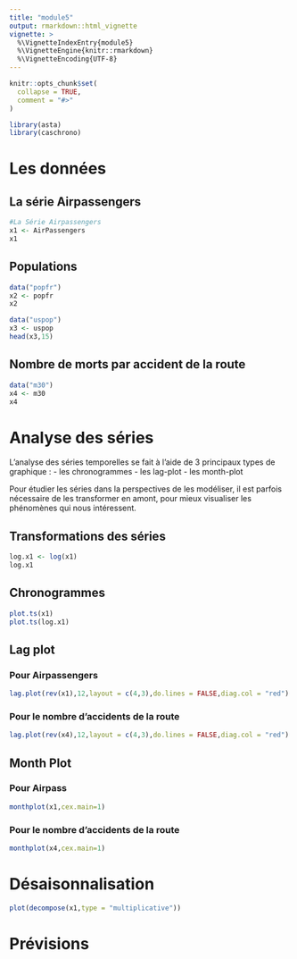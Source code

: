 ---
title: "module5"
output: rmarkdown::html_vignette
vignette: >
  %\VignetteIndexEntry{module5}
  %\VignetteEngine{knitr::rmarkdown}
  %\VignetteEncoding{UTF-8}
---

```{r, include = FALSE}
knitr::opts_chunk$set(
  collapse = TRUE,
  comment = "#>"
)
```

```{r setup}
library(asta)
library(caschrono)
```

# Les données

## La série Airpassengers

```{r}
#La Série Airpassengers
x1 <- AirPassengers
x1
```

## Populations

```{r}
data("popfr")
x2 <- popfr
x2
```
```{r}
data("uspop")
x3 <- uspop
head(x3,15)
```

## Nombre de morts par accident de la route

```{r}
data("m30")
x4 <- m30
x4
```


# Analyse des séries

L'analyse des séries temporelles se fait à l'aide de 3 principaux types de graphique : 
- les chronogrammes
- les lag-plot
- les month-plot

Pour étudier les séries dans la perspectives de les modéliser, il est parfois nécessaire de les transformer en amont, pour mieux visualiser les phénomènes qui nous intéressent. 

## Transformations des séries

```{r}
log.x1 <- log(x1)
log.x1
```


## Chronogrammes

```{r}
plot.ts(x1)
plot.ts(log.x1)
```

## Lag plot

### Pour Airpassengers

```{r}
lag.plot(rev(x1),12,layout = c(4,3),do.lines = FALSE,diag.col = "red")

```

### Pour le nombre d'accidents de la route

```{r}
lag.plot(rev(x4),12,layout = c(4,3),do.lines = FALSE,diag.col = "red")
```

## Month Plot

### Pour Airpass

```{r}
monthplot(x1,cex.main=1)
```

### Pour le nombre d'accidents de la route

```{r}
monthplot(x4,cex.main=1)
```



# Désaisonnalisation

```{r}
plot(decompose(x1,type = "multiplicative"))
```


# Prévisions